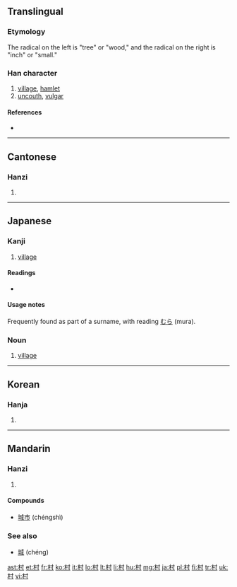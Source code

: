 ==Translingual==

===Etymology===
The radical on the left is "tree" or "wood," and the radical on the right is "inch" or "small."<!--why this symbolizes "village" I have no idea!-->

===Han character===
{{Han char|rn=75|rad=木|as=03|sn=7|four=4490<sub>0</sub>|canj=木木戈 (DDI)|ids=⿰[[木]][[寸]]}}

# [[village]], [[hamlet]]
# [[uncouth]], [[vulgar]]

====References====
* {{Han ref|kx=0511.170|dkj=14464|dj=0896.050|hdz=21158.020|uh=6751|ud=26449|bh=A7F8|bd=43000}}

----

==Cantonese==

===Hanzi===
{{yue-hanzi|jyut=|y=[[chyun1]]}}

# {{defn|Cantonese|sort=木03}}

----

==Japanese==

===Kanji===
{{ja-kanji|grade=1|rs=木03}}

# [[village]]

====Readings====
* {{ja-readings|on=[[そん]] (son)|kun=[[むら]] (mura)}}

====Usage notes====
Frequently found as part of a surname, with reading [[むら]] (mura).

===Noun===
{{ja-noun|k|hira=むら|rom=mura}}

# [[village]]

----

==Korean==

===Hanja===
{{ko-hanja|hangeul=촌|eumhun=마을|rv=chon|mr=ch'on|y=chon}}

# {{defn|Korean|sort=木03}}

----

==Mandarin==

===Hanzi===
{{cmn-hanzi|pin=[[cūn]] ([[cun1]])|wg=[[ts'un1|ts'un<sup>1</sup>]]}}

# {{defn|Mandarin|sort=木03}}

====Compounds====
*[[城市]] (chéngshì)

===See also===
*[[城]] (chéng)

[[ast:村]]
[[et:村]]
[[fr:村]]
[[ko:村]]
[[it:村]]
[[lo:村]]
[[lt:村]]
[[li:村]]
[[hu:村]]
[[mg:村]]
[[ja:村]]
[[pl:村]]
[[fi:村]]
[[tr:村]]
[[uk:村]]
[[vi:村]]